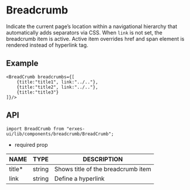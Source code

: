 # Breadcrumb
Indicate the current page’s location within a navigational hierarchy that automatically adds separators via CSS. When `link` is not set, the breadcrumb item is active. Active item overrides href and span element is rendered instead of hyperlink tag.

## **Example**

```tsx
<BreadCrumb breadcrumbs={[
	{title:"title1", link:"../.."},
	{title:"title2", link:"../.."},
	{title:"title3"}
]}/>
```
## **API**

```tsx
import BreadCrumb from "erxes-ui/lib/components/breadcrumb/BreadCrumb";
```
* required prop

| NAME | TYPE | DESCRIPTION |
| ---| --- | ---|
|  title* | string | Shows title of the breadcrumb item |
| link | string | Define a hyperlink |